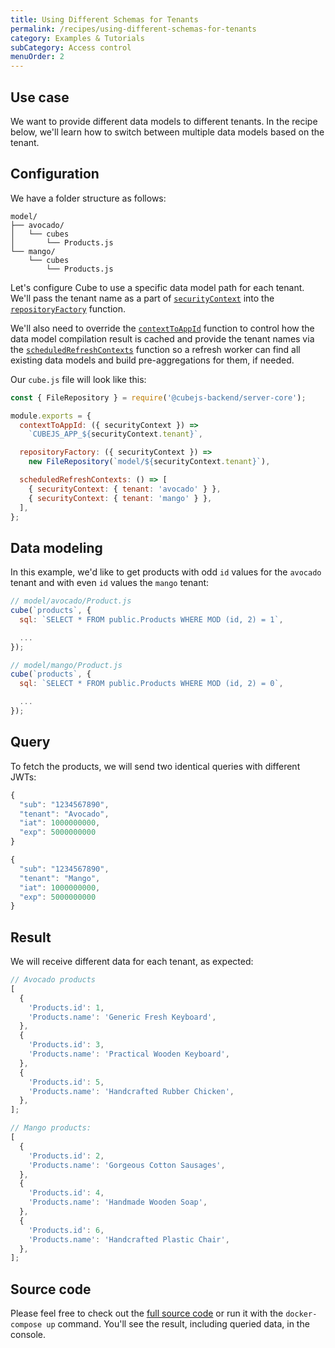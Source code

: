 ```yaml
---
title: Using Different Schemas for Tenants
permalink: /recipes/using-different-schemas-for-tenants
category: Examples & Tutorials
subCategory: Access control
menuOrder: 2
---
```


## Use case

We want to provide different data models to different tenants. In the recipe
below, we'll learn how to switch between multiple data models based on the
tenant.

## Configuration

We have a folder structure as follows:

```tree
model/
├── avocado/
│   └── cubes
│       └── Products.js
└── mango/
    └── cubes
        └── Products.js
```

Let's configure Cube to use a specific data model path for each tenant. We'll
pass the tenant name as a part of
[`securityContext`](https://cube.dev/docs/security/context#top) into the
[`repositoryFactory`](https://cube.dev/docs/config#repository-factory) function.

We'll also need to override the
[`contextToAppId`](https://cube.dev/docs/config#context-to-app-id) function to
control how the data model compilation result is cached and provide the tenant names
via the
[`scheduledRefreshContexts`](https://cube.dev/docs/config#scheduled-refresh-contexts)
function so a refresh worker can find all existing data models and build
pre-aggregations for them, if needed.

Our `cube.js` file will look like this:

```javascript
const { FileRepository } = require('@cubejs-backend/server-core');

module.exports = {
  contextToAppId: ({ securityContext }) =>
    `CUBEJS_APP_${securityContext.tenant}`,

  repositoryFactory: ({ securityContext }) =>
    new FileRepository(`model/${securityContext.tenant}`),

  scheduledRefreshContexts: () => [
    { securityContext: { tenant: 'avocado' } },
    { securityContext: { tenant: 'mango' } },
  ],
};
```

## Data modeling

In this example, we'd like to get products with odd `id` values for the
`avocado` tenant and with even `id` values the `mango` tenant:

```javascript
// model/avocado/Product.js
cube(`products`, {
  sql: `SELECT * FROM public.Products WHERE MOD (id, 2) = 1`,

  ...
});

// model/mango/Product.js
cube(`products`, {
  sql: `SELECT * FROM public.Products WHERE MOD (id, 2) = 0`,

  ...
});
```

## Query

To fetch the products, we will send two identical queries with different JWTs:

```javascript
{
  "sub": "1234567890",
  "tenant": "Avocado",
  "iat": 1000000000,
  "exp": 5000000000
}
```

```javascript
{
  "sub": "1234567890",
  "tenant": "Mango",
  "iat": 1000000000,
  "exp": 5000000000
}
```

## Result

We will receive different data for each tenant, as expected:

```javascript
// Avocado products
[
  {
    'Products.id': 1,
    'Products.name': 'Generic Fresh Keyboard',
  },
  {
    'Products.id': 3,
    'Products.name': 'Practical Wooden Keyboard',
  },
  {
    'Products.id': 5,
    'Products.name': 'Handcrafted Rubber Chicken',
  },
];
```

```javascript
// Mango products:
[
  {
    'Products.id': 2,
    'Products.name': 'Gorgeous Cotton Sausages',
  },
  {
    'Products.id': 4,
    'Products.name': 'Handmade Wooden Soap',
  },
  {
    'Products.id': 6,
    'Products.name': 'Handcrafted Plastic Chair',
  },
];
```

## Source code

Please feel free to check out the
[full source code](https://github.com/cube-js/cube/tree/master/examples/recipes/using-different-schemas-for-tenants)
or run it with the `docker-compose up` command. You'll see the result, including
queried data, in the console.

